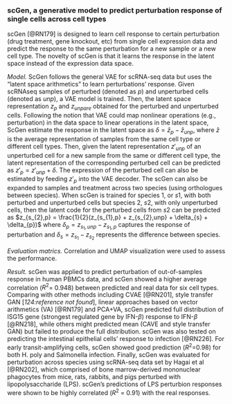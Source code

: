 
### scGen, a generative model to predict perturbation response of single cells across cell types {#scGen}

scGen [@RN179]<!--[122]--> is designed to learn cell response to certain perturbation (drug treatment, gene knockout, etc) from single cell expression data and predict the response to the same perturbation for a new sample or a new cell type. The novelty of scGen is that it learns the response in the latent space instead of the expression data space.

*Model.* ScGen follows the general VAE for scRNA-seq data but uses the “latent space arithmetics” to learn perturbations' response. Given scRNAseq samples of perturbed (denoted as $p$) and unperturbed cells (denoted as $unp$), a VAE model is trained.  Then, the latent space representation $z_{p}$ and $z_{unpare}$ obtained for the perturbed and unperturbed cells. Following the notion that VAE could map nonlinear operations (e.g., perturbation) in the data space to linear operations in the latent space, ScGen estimate the response in the latent space as  $\delta=\bar{z}_{p}-\bar{z}_{unp}$, where $\bar{z}$ is the average representation of samples from the same cell type or different cell types. Then,  given the latent representation $z'_{unp}$ of an unperturbed cell for a new sample from the same or different cell type, the latent representation of the corresponding perturbed cell can be predicted as $z'_{p}=z'_{unp}+\delta$. The expression of the perturbed cell can also be estimated by feeding $z'_{p}$ into the VAE decoder. The scGen can also be expanded to samples and treatment across two species (using orthologues between species). When scGen is trained for species 1, or $s1$, with both perturbed and unperturbed cells but species 2, $s2$, with only unperturbed cells, then the latent code for the perturbed cells from $s2$ can be predicted as $z_{s_{2},p} = \frac{1}{2}(z_{s_{1},p} + z_{s_{2},unp} + \delta_{s} + \delta_{p})$ where $\delta_{p} = z_{s_{1},unp} - z_{s_{1},p}$ captures the response of perturbation and $\delta_{s} = z_{s_{1}}-z_{s_{2}}$ represents the difference between species. 

*Evaluation matrics.*  Correlation and UMAP visualization were used to assess the performance. 

*Result.* scGen was applied to predict perturbation of out-of-samples response in human PBMCs data, and scGen showed a higher average correlation ($R^{2}$= 0.948) between predicted and real data for six cell types. Comparing with other methods including CVAE [@RN201]<!--[123]-->, style transfer GAN [*124:reference not found*]<!--[124]-->, linear approaches based on vector arithmetics (VA) [@RN179]<!--[122]--> and PCA+VA, scGen predicted full distribution of ISG15 gene (strongest regulated gene by IFN-$\beta$) response to IFN-$\beta$ [@RN218]<!--[125]-->, while others might predicted mean (CAVE and style transfer GAN) but failed to produce the full distribution. scGen was also tested on predicting the intestinal epithelial cells’ response to infection [@RN226]<!--[126]-->. For early transit-amplifying cells, scGen showed good prediction ($R^{2}$=0.98) for both H. poly and Salmonella infection.  Finally, scGen was evaluated for perturbation across species using scRNA-seq data set by Hagai et al [@RN202]<!--[127]-->, which comprised of bone marrow-derived mononuclear phagocytes from mice, rats, rabbits, and pigs perturbed with lipopolysaccharide (LPS). scGen’s predictions of LPS perturbion responses were shown to be highly correlated ($R^{2}$ = 0.91) with the real responses.




